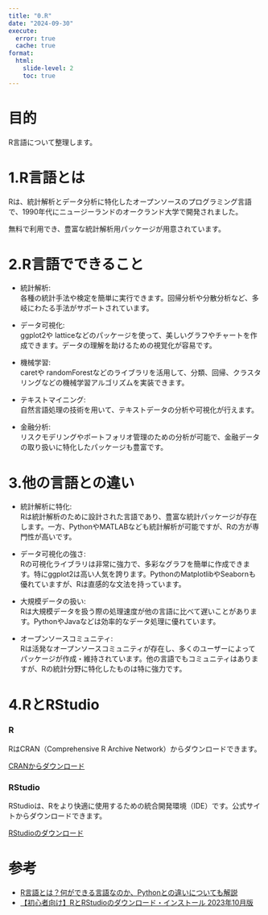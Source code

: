 ```yaml
---
title: "0.R"
date: "2024-09-30"
execute: 
  error: true
  cache: true
format:
  html: 
    slide-level: 2
    toc: true
---
```

# 目的
R言語について整理します。

# 1.R言語とは
Rは、統計解析とデータ分析に特化したオープンソースのプログラミング言語で、1990年代にニュージーランドのオークランド大学で開発されました。

無料で利用でき、豊富な統計解析用パッケージが用意されています。

# 2.R言語でできること
- 統計解析:  
  各種の統計手法や検定を簡単に実行できます。回帰分析や分散分析など、多岐にわたる手法がサポートされています。

- データ可視化:  
  ggplot2や latticeなどのパッケージを使って、美しいグラフやチャートを作成できます。データの理解を助けるための視覚化が容易です。

- 機械学習:  
   caretや randomForestなどのライブラリを活用して、分類、回帰、クラスタリングなどの機械学習アルゴリズムを実装できます。

- テキストマイニング:  
   自然言語処理の技術を用いて、テキストデータの分析や可視化が行えます。

- 金融分析:  
   リスクモデリングやポートフォリオ管理のための分析が可能で、金融データの取り扱いに特化したパッケージも豊富です。

# 3.他の言語との違い
- 統計解析に特化:   
  Rは統計解析のために設計された言語であり、豊富な統計パッケージが存在します。一方、PythonやMATLABなども統計解析が可能ですが、Rの方が専門性が高いです。

- データ可視化の強さ:  
   Rの可視化ライブラリは非常に強力で、多彩なグラフを簡単に作成できます。特にggplot2は高い人気を誇ります。PythonのMatplotlibやSeabornも優れていますが、Rは直感的な文法を持っています。

- 大規模データの扱い:  
   Rは大規模データを扱う際の処理速度が他の言語に比べて遅いことがあります。PythonやJavaなどは効率的なデータ処理に優れています。

- オープンソースコミュニティ:  
   Rは活発なオープンソースコミュニティが存在し、多くのユーザーによってパッケージが作成・維持されています。他の言語でもコミュニティはありますが、Rの統計分野に特化したものは特に強力です。

# 4.RとRStudio
### R
RはCRAN（Comprehensive R Archive Network）からダウンロードできます。

[CRANからダウンロード](https://cloud.r-project.org/)

### RStudio
RStudioは、Rをより快適に使用するための統合開発環境（IDE）です。公式サイトからダウンロードできます。

[RStudioのダウンロード](https://posit.co/downloads/)

# 参考
- [R言語とは？何ができる言語なのか、Pythonとの違いについても解説](https://products.sint.co.jp/topsic/blog/r-language-overview)
- [【初心者向け】RとRStudioのダウンロード・インストール 2023年10月版](https://zenn.dev/masayukeeeee/articles/96c7832de4dc40)